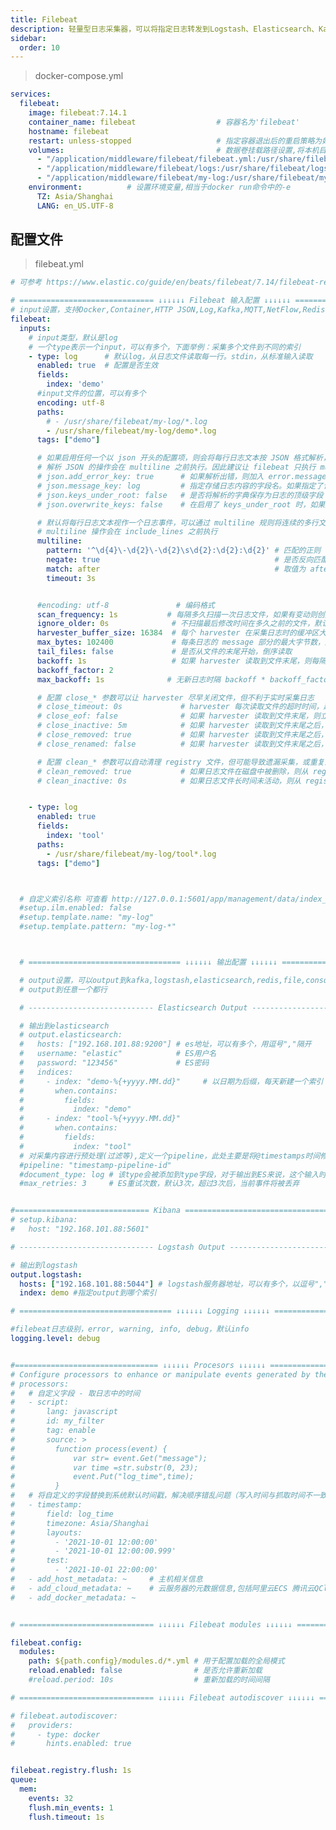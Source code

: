 ```yaml
---
title: Filebeat
description: 轻量型日志采集器，可以将指定日志转发到Logstash、Elasticsearch、Kafka、Redis等中。
sidebar:
  order: 10
---
```

>docker-compose.yml
```yaml
services:
  filebeat:
    image: filebeat:7.14.1
    container_name: filebeat                  # 容器名为'filebeat'
    hostname: filebeat
    restart: unless-stopped                   # 指定容器退出后的重启策略为始终重启，但是不考虑在Docker守护进程启动时就已经停止了的容器
    volumes:                                  # 数据卷挂载路径设置,将本机目录映射到容器目录
      - "/application/middleware/filebeat/filebeat.yml:/usr/share/filebeat/filebeat.yml"
      - "/application/middleware/filebeat/logs:/usr/share/filebeat/logs"
      - "/application/middleware/filebeat/my-log:/usr/share/filebeat/my-log"
    environment:          # 设置环境变量,相当于docker run命令中的-e
      TZ: Asia/Shanghai
      LANG: en_US.UTF-8
```

## 配置文件
> filebeat.yml
```yaml
# 可参考 https://www.elastic.co/guide/en/beats/filebeat/7.14/filebeat-reference-yml.html

# ============================== ↓↓↓↓↓↓ Filebeat 输入配置 ↓↓↓↓↓↓ ===============================
# input设置，支持Docker,Container,HTTP JSON,Log,Kafka,MQTT,NetFlow,Redis,TCP,DCP,Syslog,Stdin
filebeat:
  inputs:
    # input类型，默认是log
    # 一个type表示一个input，可以有多个，下面举例：采集多个文件到不同的索引
    - type: log      # 默认log，从日志文件读取每一行。stdin，从标准输入读取
      enabled: true  # 配置是否生效
      fields:
        index: 'demo'
      #input文件的位置，可以有多个
      encoding: utf-8
      paths:
        # - /usr/share/filebeat/my-log/*.log
        - /usr/share/filebeat/my-log/demo*.log
      tags: ["demo"]

      # 如果启用任何一个以 json 开头的配置项，则会将每行日志文本按 JSON 格式解析，解析的字段默认保存到一个名为 json 的字段的子字典中
      # 解析 JSON 的操作会在 multiline 之前执行。因此建议让 filebeat 只执行 multiline 操作，将日志发送到 Logstash 时才解析 JSON
      # json.add_error_key: true      # 如果解析出错，则加入 error.message 等字段
      # json.message_key: log         # 指定存储日志内容的字段名。如果指定了该字段，当该字段为顶级字段、取值为字符串类型时，会进行 multiline、include、exclude 操作
      # json.keys_under_root: false   # 是否将解析的字典保存为日志的顶级字段
      # json.overwrite_keys: false    # 在启用了 keys_under_root 时，如果解析出的字段与原有字段冲突，是否覆盖

      # 默认将每行日志文本视作一个日志事件，可以通过 multiline 规则将连续的多行文本记录成同一个日志事件 => 可解决日志换行问题
      # multiline 操作会在 include_lines 之前执行
      multiline:
        pattern: '^\d{4}\-\d{2}\-\d{2}\s\d{2}:\d{2}:\d{2}' # 匹配的正则 不是以 2021-10-01 12:00:00 格式开头的将合并到上一行
        negate: true                                       # 是否反向匹配
        match: after                                       # 取值为 after 则放到上一行之后，取值为 before 则放到下一行之前
        timeout: 3s


      #encoding: utf-8               # 编码格式
      scan_frequency: 1s           # 每隔多久扫描一次日志文件，如果有变动则创建 harvester 进行采集
      ignore_older: 0s              # 不扫描最后修改时间在多久之前的文件，默认不限制时间。其值应该大于 close_inactive
      harvester_buffer_size: 16384  # 每个 harvester 在采集日志时的缓冲区大小，单位 bytes
      max_bytes: 102400             # 每条日志的 message 部分的最大字节数，超过的部分不会发送（但依然会读取）。默认为 10 M ，这里设置为 100 K
      tail_files: false             # 是否从文件的末尾开始，倒序读取
      backoff: 1s                   # 如果 harvester 读取到文件末尾，则每隔多久检查一次文件是否更新
      backoff_factor: 2
      max_backoff: 1s              # 无新日志时隔 backoff * backoff_factor后再次检测，最大达到max_backoff会被重新检测新日志

      # 配置 close_* 参数可以让 harvester 尽早关闭文件，但不利于实时采集日志
      # close_timeout: 0s             # harvester 每次读取文件的超时时间，超时之后立即关闭。默认不限制
      # close_eof: false              # 如果 harvester 读取到文件末尾，则立即关闭
      # close_inactive: 5m            # 如果 harvester 读取到文件末尾之后，超过该时长没有读取到新日志，则立即关闭
      # close_removed: true           # 如果 harvester 读取到文件末尾之后，检查发现日志文件被删除，则立即关闭
      # close_renamed: false          # 如果 harvester 读取到文件末尾之后，检查发现日志文件被重命名，则立即关闭

      # 配置 clean_* 参数可以自动清理 registry 文件，但可能导致遗漏采集，或重复采集
      # clean_removed: true           # 如果日志文件在磁盘中被删除，则从 registry 中删除它
      # clean_inactive: 0s            # 如果日志文件长时间未活动，则从 registry 中删除它。默认不限制时间。其值应该大于 scan_frequency + ignore_older


    - type: log
      enabled: true
      fields:
        index: 'tool'
      paths:
        - /usr/share/filebeat/my-log/tool*.log
      tags: ["demo"]



  # 自定义索引名称 可查看 http://127.0.0.1:5601/app/management/data/index_management/templates
  #setup.ilm.enabled: false
  #setup.template.name: "my-log"
  #setup.template.pattern: "my-log-*"



  # ================================== ↓↓↓↓↓↓ 输出配置 ↓↓↓↓↓↓ ===================================

  # output设置，可以output到kafka,logstash,elasticsearch,redis,file,console,elastic cloud
  # output到任意一个都行

  # ---------------------------- Elasticsearch Output ----------------------------

  # 输出到elasticsearch
  # output.elasticsearch:
  #   hosts: ["192.168.101.88:9200"] # es地址，可以有多个，用逗号","隔开
  #   username: "elastic"            # ES用户名
  #   password: "123456"             # ES密码
  #   indices:
  #     - index: "demo-%{+yyyy.MM.dd}"     # 以日期为后缀，每天新建一个索引
  #       when.contains:
  #         fields:
  #           index: "demo"
  #     - index: "tool-%{+yyyy.MM.dd}"
  #       when.contains:
  #         fields:
  #           index: "tool"
  # 对采集内容进行预处理(过滤等),定义一个pipeline，此处主要是将@timestamps时间修改日志的时间（默认是采集的时间）
  #pipeline: "timestamp-pipeline-id"
  #document_type: log # 该type会被添加到type字段，对于输出到ES来说，这个输入时的type字段会被存储，默认log
  #max_retries: 3     # ES重试次数，默认3次，超过3次后，当前事件将被丢弃


#============================== Kibana =====================================
# setup.kibana:
#   host: "192.168.101.88:5601"

# ------------------------------ Logstash Output -------------------------------

# 输出到logstash
output.logstash:
  hosts: ["192.168.101.88:5044"] # logstash服务器地址，可以有多个，以逗号","隔开
  index: demo #指定output到哪个索引

# ================================== ↓↓↓↓↓↓ Logging ↓↓↓↓↓↓ ===================================

#filebeat日志级别，error, warning, info, debug，默认info
logging.level: debug


#================================ ↓↓↓↓↓↓ Procesors ↓↓↓↓↓↓ =====================================
# Configure processors to enhance or manipulate events generated by the beat.
# processors:
#   # 自定义字段 - 取日志中的时间
#   - script:
#       lang: javascript
#       id: my_filter
#       tag: enable
#       source: >
#         function process(event) {
#             var str= event.Get("message");
#             var time =str.substr(0, 23);
#             event.Put("log_time",time);
#         }
#   # 将自定义的字段替换到系统默认时间戳，解决顺序错乱问题（写入时间与抓取时间不一致导致）
#   - timestamp:
#       field: log_time
#       timezone: Asia/Shanghai
#       layouts:
#         - '2021-10-01 12:00:00'
#         - '2021-10-01 12:00:00.999'
#       test:
#         - '2021-10-01 22:00:00'
#   - add_host_metadata: ~     # 主机相关信息
#   - add_cloud_metadata: ~    # 云服务器的元数据信息,包括阿里云ECS 腾讯云QCloud AWS的EC2的相关信息
#   - add_docker_metadata: ~


# ============================== ↓↓↓↓↓↓ Filebeat modules ↓↓↓↓↓↓ ==============================

filebeat.config:
  modules:
    path: ${path.config}/modules.d/*.yml # 用于配置加载的全局模式
    reload.enabled: false                # 是否允许重新加载
    #reload.period: 10s                  # 重新加载的时间间隔

# ============================== ↓↓↓↓↓↓ Filebeat autodiscover ↓↓↓↓↓↓ ==============================

# filebeat.autodiscover:
#   providers:
#     - type: docker
#       hints.enabled: true


filebeat.registry.flush: 1s
queue:
  mem:
    events: 32
    flush.min_events: 1
    flush.timeout: 1s

```
